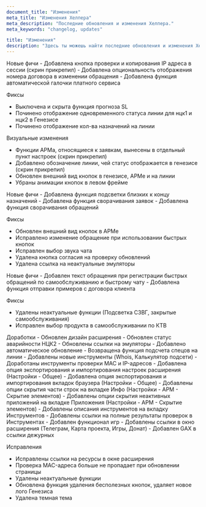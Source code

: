 ```yaml
---
document_title: "Изменения"
meta_title: "Изменения Хелпера"
meta_description: "Последние обновления и изменения Хелпера."
meta_keywords: "changelog, updates"

title: "Изменения"
description: "Здесь ты можешь найти последние обновления и изменения Хелпера"
---
```



<Changelog date="v2.9.3 - 8 декабря 2024">
<Badge type="success">Новые фичи</Badge>
- Добавлена кнопка проверки и копирования IP адреса в сессии (скрин прикрепил)
- Добавлена опциональность отображения номера договора в изменении обращения
- Добавлена функция автоматической галочки платного сервиса

<Badge type="warning">Фиксы</Badge>
- Выключена и скрыта функция прогноза SL
- Починено отображение одновременного статуса линии для нцк1 и нцк2 в Генезисе
- Починено отображение кол-ва назначений на линии

<Badge type="info">Визуальные изменения</Badge>
- Функции АРМа, относящиеся к заявкам, вынесены в отдельный пункт настроек (скрин прикрепил)
- Добавлено обозначение линии, чей статус отображается в генезисе (скрин прикрепил)
- Обновлен внешний вид кнопок в генезисе, АРМе и на линии
- Убраны анимации кнопок в левом фрейме
</Changelog>

<Changelog date="v2.9.2 - 7 декабря 2024">
<Badge type="success">Новые фичи</Badge>
- Добавлена функция подсветки близких к концу назначений
- Добавлена функция сворачивания заявок
- Добавлена функция сворачивания обращений

<Badge type="warning">Фиксы</Badge>
- Обновлен внешний вид кнопок в АРМе
- Исправлено изменение обращение при использовании быстрых кнопок
- Исправлен выбор звука чата
- Удалена кнопка согласия на проверку обновлений
- Удалена ссылка на неактуальные эмуляторы
</Changelog>

<Changelog date="v2.9.1 - 4 декабря 2024">
<Badge type="success">Новые фичи</Badge>
- Добавлен текст обращения при регистрации быстрых обращений по самообслуживанию и быстрому чату
- Добавлена функция отправки примеров с договора клиента

<Badge type="warning">Фиксы</Badge>
- Удалены неактуальные функции (Подсветка СЗВГ, закрытые самообслуживания)
- Исправлен выбор продукта в самообслуживании по КТВ
</Changelog>

<Changelog date="v2.9 - 4 декабря 2024">
<Badge type="success">Доработки</Badge>
- Обновлен дизайн расширения
- Обновлен статус аварийности НЦК2
- Обновлены ссылки на эмуляторы
- Добавлено автоматическое обновление
- Возвращена функция подсчета спецов на линии
- Добавлены новые инструменты (Whois, Калькулятор подсети)
- Доработаны инструменты проверки MAC и IP-адресов
- Добавлена опция экспортирования и импортирования настроек расширения (Настройки - Общее)
- Добавлена опция экспортирования и импортирования вкладок браузера (Настройки - Общее)
- Добавлены опции скрытия части строк на вкладке Инфо (Настройки - АРМ - Скрытие элементов)
- Добавлены опции скрытия неактивных приложений на вкладке Приложения (Настройки - АРМ - Скрытие элементов)
- Добавлены описания инструментов на вкладку Инструментов
- Добавлены ссылки на полные результаты проверок в Инструментах
- Добавлен функционал игр
- Добавлены ссылки в окно расширения (Телеграм, Карта проекта, Игры, Донат)
- Добавлен GAX в ссылки дежурных

<Badge type="warning">Исправления</Badge>
- Исправлены ссылки на ресурсы в окне расширения
- Проверка MAC-адреса больше не пропадает при обновлении страницы
- Удалены неактуальные функции
- Обновлена функция удаления бесполезных кнопок, удаляет новое лого Генезиса
- Удалена темная тема
</Changelog>

